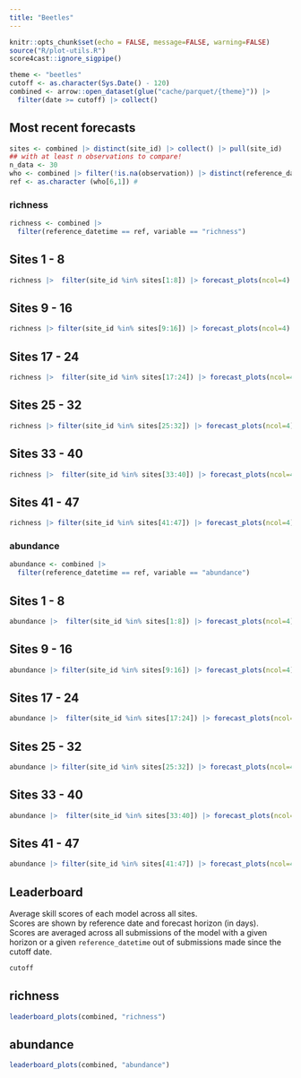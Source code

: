 ```yaml
---
title: "Beetles"
---
```


```r
knitr::opts_chunk$set(echo = FALSE, message=FALSE, warning=FALSE)
source("R/plot-utils.R")
score4cast::ignore_sigpipe()

```

```r
theme <- "beetles"
cutoff <- as.character(Sys.Date() - 120)
combined <- arrow::open_dataset(glue("cache/parquet/{theme}")) |>
  filter(date >= cutoff) |> collect()

```

## Most recent forecasts

```r
sites <- combined |> distinct(site_id) |> collect() |> pull(site_id)
## with at least n observations to compare!
n_data <- 30
who <- combined |> filter(!is.na(observation)) |> distinct(reference_datetime) |> arrange(desc(reference_datetime)) |> collect()
ref <- as.character (who[6,1]) # 
```

### richness

::: panel-tabset
```r
richness <- combined |> 
  filter(reference_datetime == ref, variable == "richness")
```

## Sites 1 - 8

```r
richness |>  filter(site_id %in% sites[1:8]) |> forecast_plots(ncol=4)
```

## Sites 9 - 16

```r
richness |> filter(site_id %in% sites[9:16]) |> forecast_plots(ncol=4)
```

## Sites 17 - 24

```r
richness |>  filter(site_id %in% sites[17:24]) |> forecast_plots(ncol=4)
```

## Sites 25 - 32

```r
richness |> filter(site_id %in% sites[25:32]) |> forecast_plots(ncol=4)
```

## Sites 33 - 40

```r
richness |>  filter(site_id %in% sites[33:40]) |> forecast_plots(ncol=4)
```

## Sites 41 - 47

```r
richness |> filter(site_id %in% sites[41:47]) |> forecast_plots(ncol=4)
```
:::

### abundance

::: panel-tabset
```r
abundance <- combined |> 
  filter(reference_datetime == ref, variable == "abundance")
```

## Sites 1 - 8

```r
abundance |>  filter(site_id %in% sites[1:8]) |> forecast_plots(ncol=4)
```

## Sites 9 - 16

```r
abundance |> filter(site_id %in% sites[9:16]) |> forecast_plots(ncol=4)
```

## Sites 17 - 24

```r
abundance |>  filter(site_id %in% sites[17:24]) |> forecast_plots(ncol=4)
```

## Sites 25 - 32

```r
abundance |> filter(site_id %in% sites[25:32]) |> forecast_plots(ncol=4)
```

## Sites 33 - 40

```r
abundance |>  filter(site_id %in% sites[33:40]) |> forecast_plots(ncol=4)
```

## Sites 41 - 47

```r
abundance |> filter(site_id %in% sites[41:47]) |> forecast_plots(ncol=4)
```
:::

## Leaderboard

Average skill scores of each model across all sites.\
Scores are shown by reference date and forecast horizon (in days).\
Scores are averaged across all submissions of the model with a given horizon or a given `reference_datetime` out of submissions made since the cutoff date.

```r
cutoff
```

::: panel-tabset
## richness

```r
leaderboard_plots(combined, "richness")

```

## abundance

```r
leaderboard_plots(combined, "abundance")
```
:::

<!-- Consider adding site-by-site breakout on scores -->
